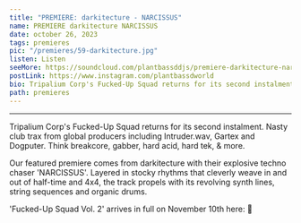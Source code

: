 ---
title: "PREMIERE: darkitecture - NARCISSUS"
name: PREMIERE darkitecture NARCISSUS
date: october 26, 2023
tags: premieres
pic: "/premieres/59-darkitecture.jpg"
listen: Listen
seeMore: https://soundcloud.com/plantbassddjs/premiere-darkitecture-narcissus
postLink: https://www.instagram.com/plantbassdworld
bio: Tripalium Corp's Fucked-Up Squad returns for its second instalment. Nasty club trax from global producers including Intruder.wav, Gartex and Dogputer. Think breakcore, gabber, hard acid, hard tek, & more.
path: premieres
---

<SoundCloud
  url="https://soundcloud.com/plantbassddjs/premiere-darkitecture-narcissus"
  name="Narcissus"
/>

<hr />

Tripalium Corp's Fucked-Up Squad returns for its second instalment. Nasty club trax from global producers including Intruder.wav, Gartex and Dogputer. Think breakcore, gabber, hard acid, hard tek, & more.

Our featured premiere comes from darkitecture with their explosive techno chaser 'NARCISSUS'. Layered in stocky rhythms that cleverly weave in and out of half-time and 4x4, the track propels with its revolving synth lines, string sequences and organic drums.

'Fucked-Up Squad Vol. 2' arrives in full on November 10th here: <HoverLink url="tripalium.bandcamp.com/album/tmf-04-…p-squad-vol-2" external /> 🌱
